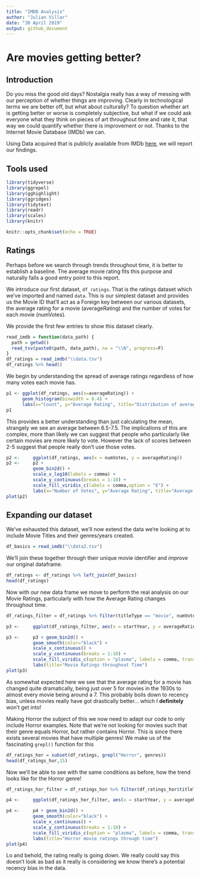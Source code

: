 ```yaml
---
title: "IMDB Analysis"
author: "Julian Villar"
date: "30 April 2019"
output: github_document
---
```


# Are movies getting better?
## Introduction
Do you miss the good old days? Nostalgia really has a way of messing with our perception of whether things are improving. Clearly in technological terms we are better off, but what about culturally? To question whether art is getting better or worse is completely subjective, but what if we could ask everyone what they think on pieces of art throughout time and rate it, that way we could quantify whether there is improvement or not. Thanks to the Internet Movie Database (IMDb) we can.

Using Data acquired that is publicly available from IMDb [here](https://datasets.imdbws.com/), we will report our findings.

## Tools used 
```r
library(tidyverse)
library(ggrepel) 
library(gghighlight)
library(ggridges)
library(tidytext)
library(readr)
library(scales)
library(knitr)
```



```r
knitr::opts_chunk$set(echo = TRUE)
```



## Ratings
Perhaps before we search through trends throughout time, it is better to establish a baseline. The average movie rating fits this purpose and naturally falls a good entry point to this report.

We introduce our first dataset, `df_ratings`. That is the ratings dataset which we've imported and named `data`. This is our simplest dataset and provides us the Movie ID that’ll act as a Foreign key between our various datasets, the average rating for a movie (averageRating) and the number of votes for each movie (numVotes).

We provide the first few entries to show this dataset clearly.
```r
read_imdb = function(data_path) {
  path = getwd()
  read_tsv(paste0(path, data_path), na = "\\N", progress=F)
}
df_ratings = read_imdb("\\data.tsv")
df_ratings %>% head()
```
We begin by understanding the spread of average ratings regardless of how many votes each movie has.
```r
p1 <- ggplot(df_ratings, aes(x=averageRating)) + 
      geom_histogram(binwidth = 0.4) + 
      labs(x="Count", y="Average Rating", title="Distribution of average rating for all movies")
p1
```

This provides a better understanding than just calculating the mean, strangely we see an average between 6.5-7.5. The implications of this are complex, more than likely we can suggest that people who particularly like certain movies are more likely to vote. However the lack of scores between 2-5 suggest that people really don't use those votes. 

```r
p2 <-     ggplot(df_ratings, aes(x = numVotes, y = averageRating))
p2 <-     p2 +
          geom_bin2d() +
          scale_x_log10(labels = comma) +
          scale_y_continuous(breaks = 1:10) +
          scale_fill_viridis_c(labels = comma,option = "E") +
          labs(x="Number of Votes", y="Average Rating", title="Average IMBd rating and how many people vote that way")
plot(p2)
```


## Expanding our dataset 

We've exhausted this dataset, we'll now extend the data we're looking at to include Movie Titles and their genres/years created. 

```r
df_basics = read_imdb("\\data2.tsv")
```
We'll join these together through their unique movie identifier and *improve* our original dataframe.

```r
df_ratings <- df_ratings %>% left_join(df_basics)
head(df_ratings)
```

Now with our new data frame we move to perform the real analysis on our Movie Ratings, particularly with how the Average Rating changes throughout time.

```r
df_ratings_filter = df_ratings %>% filter(titleType == "movie", numVotes >= 10) # Cleaning the Data

p3 <-     ggplot(df_ratings_filter, aes(x = startYear, y = averageRating)) 

p3 <-     p3 + geom_bin2d() +
          geom_smooth(color="black") +
          scale_x_continuous() +
          scale_y_continuous(breaks = 1:10) +
          scale_fill_viridis_c(option = "plasma", labels = comma, trans = 'log10') +
          labs(title="Movie Ratings throughout Time")
plot(p3)
```

As somewhat expected here we see that the average rating for a movie has changed quite dramatically, being just over 5 for movies in the 1930s to almost every movie being around a 7. This probably boils down to recency bias, unless movies really have got drastically better... which I **definitely** won't get into!

Making Horror the subject of this we now need to adapt our code to only include Horror examples. Note that we're not looking for movies such that their genre equals Horror, but rather contains Horror. This is since there exists several movies that have multiple genres! We make us of the fascinating `grepl()` function for this
```r
df_ratings_hor = subset(df_ratings, grepl("Horror", genres))
head(df_ratings_hor,15)
```

Now we'll be able to see with the same conditions as before, how the trend looks like for the Horror genre!

```r
df_ratings_hor_filter = df_ratings_hor %>% filter(df_ratings_hor$titleType == "movie", df_ratings_hor$numVotes >= 150) 

p4 <-     ggplot(df_ratings_hor_filter, aes(x = startYear, y = averageRating))

p4 <-     p4 + geom_bin2d() +
          geom_smooth(color="black") +
          scale_x_continuous() +
          scale_y_continuous(breaks = 1:10) +
          scale_fill_viridis_c(option = "plasma", labels = comma, trans = 'log10') + 
          labs(title="Horror movie ratings through time")
plot(p4)

```

Lo and behold, the rating really is going down. We really could say this doesn't look as bad as it really is considering we know there's a potential recency bias in the data. 